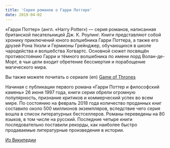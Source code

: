 ```yaml
---
title: 'Серия романов о Гарри Поттере'
date: 2019-04-02
---
```


«Гарри Поттер» (англ. «Harry Potter») — серия романов, написанная британской писательницей Дж. К. Роулинг. Книги представляют собой хронику приключений юного волшебника Гарри Поттера, а также его друзей Рона Уизли и Гермионы Грейнджер, обучающихся в школе чародейства и волшебства Хогвартс. Основной сюжет посвящён противостоянию Гарри и тёмного волшебника по имени лорд Волан-де-Морт, в чьи цели входит обретение бессмертия и порабощение магического мира.

Вы также можете почитать о сериале (en) [Game of Thrones](/game-of-thrones)

Начиная с публикации первого романа «Гарри Поттер и философский камень» 26 июня 1997 года, книги серии обрели огромную популярность, признание критиков и коммерческий успех во всем мире. По состоянию на февраль 2018 года количество проданных книг составило около 500 миллионов экземпляров, вследствие чего серия вошла в список литературных бестселлеров. Романы переведены на 80 языков, в том числе на русский. Последние четыре книги последовательно поставили рекорды, как наиболее быстро продаваемые литературные произведения в истории.

[Из Википедии](https://ru.wikipedia.org/wiki/%D0%A1%D0%B5%D1%80%D0%B8%D1%8F_%D1%80%D0%BE%D0%BC%D0%B0%D0%BD%D0%BE%D0%B2_%D0%BE_%D0%93%D0%B0%D1%80%D1%80%D0%B8_%D0%9F%D0%BE%D1%82%D1%82%D0%B5%D1%80%D0%B5)
